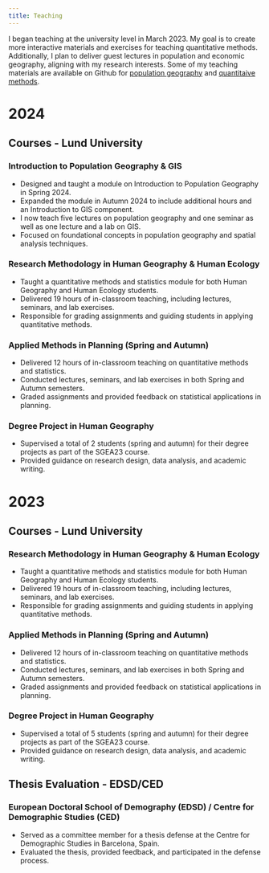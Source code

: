 ```yaml
---
title: Teaching
---
```


I began teaching at the university level in March 2023. My goal is to create more interactive materials and exercises for teaching quantitative methods. Additionally, I plan to deliver guest lectures in population and economic geography, aligning with my research interests. Some of my teaching materials are available on Github for [population geography](https://github.com/sebhanika/pop-geo-teaching) and [quantitaive methods](https://github.com/sebhanika/stats_teaching).

# 2024

## Courses - Lund University

### Introduction to Population Geography & GIS
- Designed and taught a module on Introduction to Population Geography in Spring 2024.
- Expanded the module in Autumn 2024 to include additional hours and an Introduction to GIS component.
- I now teach five lectures on population geography and one seminar as well as one lecture and a lab on GIS.
- Focused on foundational concepts in population geography and spatial analysis techniques.

### Research Methodology in Human Geography & Human Ecology
- Taught a quantitative methods and statistics module for both Human Geography and Human Ecology students.
- Delivered 19 hours of in-classroom teaching, including lectures, seminars, and lab exercises.
- Responsible for grading assignments and guiding students in applying quantitative methods.

### Applied Methods in Planning (Spring and Autumn)
- Delivered 12 hours of in-classroom teaching on quantitative methods and statistics.
- Conducted lectures, seminars, and lab exercises in both Spring and Autumn semesters.
- Graded assignments and provided feedback on statistical applications in planning.

### Degree Project in Human Geography
- Supervised a total of 2 students (spring and autumn) for their degree projects as part of the SGEA23 course.
- Provided guidance on research design, data analysis, and academic writing.

# 2023

## Courses - Lund University

### Research Methodology in Human Geography & Human Ecology
- Taught a quantitative methods and statistics module for both Human Geography and Human Ecology students.
- Delivered 19 hours of in-classroom teaching, including lectures, seminars, and lab exercises.
- Responsible for grading assignments and guiding students in applying quantitative methods.

### Applied Methods in Planning (Spring and Autumn)
- Delivered 12 hours of in-classroom teaching on quantitative methods and statistics.
- Conducted lectures, seminars, and lab exercises in both Spring and Autumn semesters.
- Graded assignments and provided feedback on statistical applications in planning.

### Degree Project in Human Geography
- Supervised a total of 5 students (spring and autumn) for their degree projects as part of the SGEA23 course.
- Provided guidance on research design, data analysis, and academic writing.

## Thesis Evaluation - EDSD/CED

### European Doctoral School of Demography (EDSD) / Centre for Demographic Studies (CED)
- Served as a committee member for a thesis defense at the Centre for Demographic Studies in Barcelona, Spain.
- Evaluated the thesis, provided feedback, and participated in the defense process.

